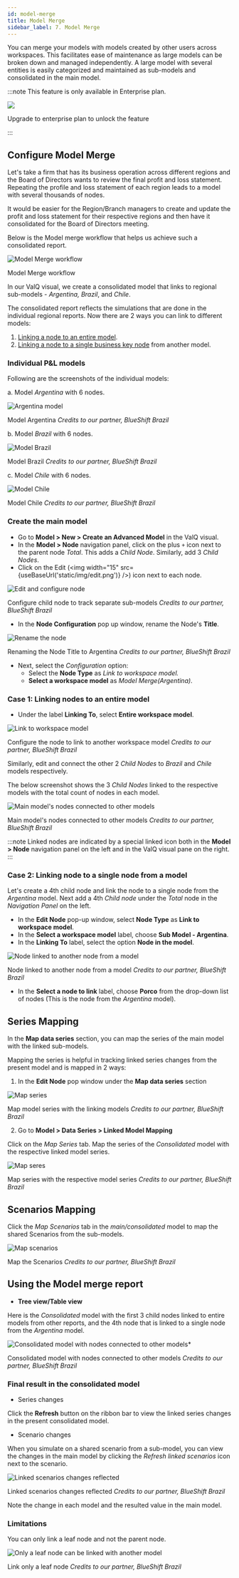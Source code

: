 ```yaml
---
id: model-merge
title: Model Merge
sidebar_label: 7. Model Merge
---
```



You can merge your models with models created by other users across workspaces. This facilitates ease of maintenance as large models can be broken down and managed independently. A large model with several entities is easily categorized and maintained as sub-models and consolidated in the main model.

:::note
This feature is only available in Enterprise plan.
<div class="center">
    <Zoom>
        <img src={useBaseUrl("doc-images/storage/modelmerge-upgrade.png")} />
    </Zoom>
    <p>Upgrade to enterprise plan to unlock the feature</p>
</div>
:::

## Configure Model Merge

Let's take a firm that has its business operation across different regions and the Board of Directors wants to review the final profit and loss statement.
Repeating the profile and loss statement of each region leads to a model with several thousands of nodes.

It would be easier for the Region/Branch managers to create and update the profit and loss statement for their respective regions and then have it consolidated for the Board of Directors meeting.

Below is the Model merge workflow that helps us achieve such a consolidated report.
 <div >
  <Zoom>
    <img alt="Model Merge workflow" src={useBaseUrl("/doc-images/storage/features/model-merge-workflow.png")} />
  </Zoom>
  <div class="center"><p>Model Merge workflow</p></div>
 </div>

In our ValQ visual, we create a consolidated model that links to regional sub-models - *Argentina, Brazil*, and *Chile*.

The consolidated report reflects the simulations that are done in the individual regional reports.
Now there are 2 ways you can link to different models:

1. [Linking a node to an entire model](#case-1-linking-nodes-to-an-entire-model).
2. [Linking a node to a single business key node](#case-2-linking-node-to-a-single-node-from-a-model) from another model.

### Individual P&L models

Following are the screenshots of the individual models:

a. Model *Argentina* with 6 nodes.
 <div class="center">
  <Zoom>
    <img alt="Argentina model" src={useBaseUrl("/doc-images/storage/features/argentina.png")} />
  </Zoom>
  <p id="caption-left">Model Argentina <i id="credit">Credits to our partner, BlueShift Brazil</i></p>
 </div>

b. Model *Brazil* with 6 nodes.

 <div class="center">
  <Zoom>
    <img alt="Model Brazil" src={useBaseUrl("/doc-images/storage/features/brazil.png")} />
  </Zoom>
  <p id="caption-left">Model Brazil <i id="credit">Credits to our partner, BlueShift Brazil</i></p>
 </div>

c. Model *Chile* with 6 nodes.

 <div class="center">
  <Zoom>
    <img alt="Model Chile" src={useBaseUrl("/doc-images/storage/features/chile.png")} />
  </Zoom>
  <p id="caption-left">Model Chile <i id="credit">Credits to our partner, BlueShift Brazil</i></p>
 </div>

### Create the main model

- Go to **Model > New > Create an Advanced Model** in the ValQ visual.
- In the **Model > Node** navigation panel, click on the plus `+` icon next to the parent node *Total*. This adds a *Child Node*. Similarly, add 3 *Child Nodes*.
- Click on the Edit (<img width="15" src={useBaseUrl('static/img/edit.png')} />) icon next to each node.

 <div class="center">
  <Zoom>
    <img alt="Edit and configure node" src={useBaseUrl("/doc-images/storage/features/edit-configure-node.png")} />
  </Zoom>
  <p id="caption-left">Configure child node to track separate sub-models <i id="credit">Credits to our partner, BlueShift Brazil</i></p>
 </div>

 - In the **Node Configuration** pop up window, rename the Node's **Title**.

 <div class="center">
  <Zoom>
    <img alt="Rename the node" src={useBaseUrl("/doc-images/storage/features/rename-node-argentina.png")} />
  </Zoom>
  <p id="caption-left">Renaming the Node Title to Argentina <i id="credit">Credits to our partner, BlueShift Brazil</i></p>   
 </div>

- Next, select the *Configuration* option:
  - Select the **Node Type** as *Link to workspace model.*
  - **Select a workspace model** as *Model Merge(Argentina)*.

### Case 1: Linking nodes to an entire model

- Under the label **Linking To**, select **Entire workspace model**.

 <div class="center">
  <Zoom>
    <img alt="Link to workspace model" src={useBaseUrl("/doc-images/storage/features/link-node-to-argentina-model.png")} />
  </Zoom>
  <p id="caption-left">Configure the node to link to another workspace model <i id="credit">Credits to our partner, BlueShift Brazil</i></p>
 </div>

Similarly, edit and connect the other 2 *Child Nodes* to *Brazil* and *Chile* models respectively.

The below screenshot shows the 3 *Child Nodes* linked to the respective models with the total count of nodes in each model.

 <div class="center">
  <Zoom>
    <img alt="Main model's nodes connected to other models" src={useBaseUrl("/doc-images/storage/features/consolidated-child-nodes-linked.png")} />
  </Zoom>
  <p id="caption-left">Main model's nodes connected to other models <i id="credit">Credits to our partner, BlueShift Brazil</i></p>
 </div>

:::note
Linked nodes are indicated by a special linked icon both in the **Model > Node** navigation panel on the left and in the ValQ visual pane on the right.
:::

### Case 2: Linking node to a single node from a model

Let's create a 4th child node and link the node to a single node from the *Argentina* model.
Next add a 4th *Child node* under the *Total* node in the *Navigation Panel* on the left.

- In the **Edit Node** pop-up window, select **Node Type** as **Link to workspace model**.
- In the **Select a workspace model** label, choose **Sub Model - Argentina**.
- In the **Linking To** label, select the option **Node in the model**.

 <div class="center">
  <Zoom>
    <img alt="Node linked to another node from a model" src={useBaseUrl("/doc-images/storage/features/link-to-a-node.png")} />
  </Zoom>
  <p id="caption-left">Node linked to another node from a model <i id="credit">Credits to our partner, BlueShift Brazil</i></p>
 </div>

- In the **Select a node to link** label, choose **Porco** from the drop-down list of nodes (This is the node from the *Argentina* model).

## Series Mapping

In the **Map data series** section, you can map the series of the main model with the linked sub-models. 

Mapping the series is helpful in tracking linked series changes from the present model and is mapped in 2 ways: 

1. In the **Edit Node** pop window under the **Map data series** section

 <div class="center">
  <Zoom>
    <img alt="Map series" src={useBaseUrl("/doc-images/storage/features/map-series-edit-node.png")} />
  </Zoom>
  <p id="caption-left">Map model series with the linking models <i id="credit">Credits to our partner, BlueShift Brazil</i></p>
 </div>

2. Go to **Model > Data Series > Linked Model Mapping**

Click on the *Map Series* tab. Map the series of the *Consolidated* model with the respective linked model series.

 <div class="center">
  <Zoom>
    <img alt="Map seres" src={useBaseUrl("/doc-images/storage/features/map-series.png")} />
  </Zoom>
  <p id="caption-left">Map series with the respective model series <i id="credit">Credits to our partner, BlueShift Brazil</i></p>
 </div>

## Scenarios Mapping

Click the *Map Scenarios* tab in the *main/consolidated* model to map the shared Scenarios from the sub-models.

 <div class="center">
  <Zoom>
    <img alt="Map scenarios" src={useBaseUrl("/doc-images/storage/features/model-merge-mapping_scenarios.png")} />
  </Zoom>
  <p id="caption-left">Map the Scenarios <i id="credit">Credits to our partner, BlueShift Brazil</i></p>
 </div>

## Using the Model merge report

- **Tree view/Table view**

Here is the *Consolidated* model with the first 3 child nodes linked to entire models from other reports, and the 4th node that is linked to a single node from the *Argentina* model.
 <div class="center">
  <Zoom>
    <img alt="Consolidated model with nodes connected to other models*" src={useBaseUrl("/doc-images/storage/features/consolidated-nodes.png")} />
  </Zoom>
  <p id="caption-left">Consolidated model with nodes connected to other models <i id="credit">Credits to our partner, BlueShift Brazil</i></p>
 </div>

### Final result in the consolidated model

- Series changes

Click the **Refresh** button on the ribbon bar to view the linked series changes in the present consolidated model.

- Scenario changes

When you simulate on a shared scenario from a sub-model, you can view the changes in the main model by clicking the *Refresh linked scenarios* icon next to the scenario.

 <div class="center">
  <Zoom>
    <img alt="Linked scenarios changes reflected" src={useBaseUrl("/doc-images/storage/features/scenario-mapping-refreshed.png")} />
  </Zoom>
  <p id="caption-left">Linked scenarios changes reflected <i id="credit">Credits to our partner, BlueShift Brazil</i></p>
 </div>

Note the change in each model and the resulted value in the main model.

### Limitations

You can only link a leaf node and not the parent node.

 <div class="center">
  <Zoom>
    <img alt="Only a leaf node can be linked with another model" src={useBaseUrl("/doc-images/storage/features/link-only-leaf-node.png")} />
  </Zoom>
  <p id="caption-left">Link only a leaf node <i id="credit">Credits to our partner, BlueShift Brazil</i></p>
 </div>
